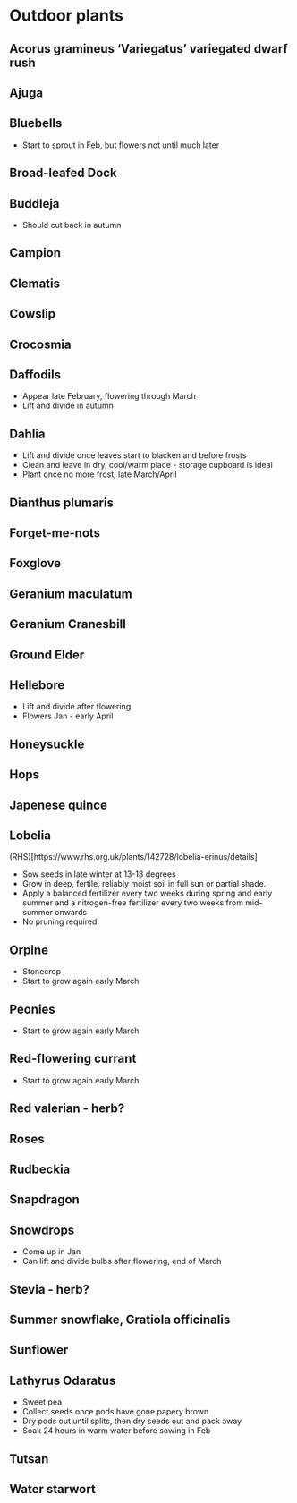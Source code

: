# Outdoor plants

## Acorus gramineus 'Variegatus' variegated dwarf rush {#sec-acorus}

## Ajuga {#sec-ajuga}

## Bluebells {#sec-bluebell}

- Start to sprout in Feb, but flowers not until much later

## Broad-leafed Dock {#sec-dock}

## Buddleja {#sec-buddleja}

- Should cut back in autumn

## Campion {#sec-campion}

## Clematis {#sec-clematis}

## Cowslip {#sec-cowslip}

## Crocosmia {#sec-crocosmia}

## Daffodils {#sec-daffodil}

- Appear late February, flowering through March
- Lift and divide in autumn

## Dahlia {#sec-dahlia}

- Lift and divide once leaves start to blacken and before frosts
- Clean and leave in dry, cool/warm place - storage cupboard is ideal
- Plant once no more frost, late March/April

## Dianthus plumaris {#sec-dianthus}

## Forget-me-nots {#sec-forget}

## Foxglove {#sec-foxglove}

## Geranium maculatum {#sec-geranium_m}

## Geranium Cranesbill {#sec-geranium_c}

## Ground Elder {#sec-elder}

## Hellebore {#sec-hellebore}

- Lift and divide after flowering
- Flowers Jan - early April

## Honeysuckle {#sec-honeysuckle}

## Hops {#sec-hops}

## Japenese quince {#sec-quince}

## Lobelia {#sec-lobelia}

(RHS)[https://www.rhs.org.uk/plants/142728/lobelia-erinus/details]

- Sow seeds in late winter at 13-18 degrees
- Grow in deep, fertile, reliably moist soil in full sun or partial shade. 
- Apply a balanced fertilizer every two weeks during spring and early summer and a nitrogen-free fertilizer every two weeks from mid-summer onwards
- No pruning required

## Orpine {#sec-orpine}

- Stonecrop
- Start to grow again early March

## Peonies {#sec-peony}

- Start to grow again early March

## Red-flowering currant {#sec-currant}

- Start to grow again early March

## Red valerian - herb? {#sec-valerian}

## Roses {#sec-rose}

## Rudbeckia {#sec-rudbeckia}

## Snapdragon {#sec-snapdragon}

## Snowdrops {#sec-snowdrop}

- Come up in Jan
- Can lift and divide bulbs after flowering, end of March

## Stevia - herb? {#sec-stevia}

## Summer snowflake, Gratiola officinalis {#sec-snowflake} 

## Sunflower {#sec-sunflower}

## Lathyrus Odaratus {#sec-sweetpea}

- Sweet pea 
- Collect seeds once pods have gone papery brown
- Dry pods out until splits, then dry seeds out and pack away
- Soak 24 hours in warm water before sowing in Feb

## Tutsan {#sec-tutsan}

## Water starwort {#sec-starwort}


